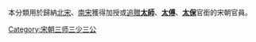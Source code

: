 本分類用於歸納[[北宋|北宋]]、[[南宋|南宋]]獲得加授或[[追贈|追贈]]'''[[太師|太師]]'''、'''[[太傅|太傅]]'''、'''[[太保|太保]]'''官銜的宋朝官員。

[[Category:宋朝三师三少三公|Category:宋朝三师三少三公]]